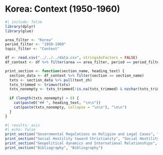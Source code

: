 # Korea: Context (1950-1960)

```{r}
#| include: false
library(dplyr)
library(glue)

area_filter <- "Korea"
period_filter <- "1950-1960"
topic_filter <- "Context"

df <- read.csv("../../../data.csv", stringsAsFactors = FALSE)
df_context <- df %>% filter(area == area_filter, period == period_filter, topic == topic_filter)

print_section <- function(section_name, heading_text) {
  section_data <- df_context %>% filter(section == section_name)
  txts <- section_data %>% pull(text_zh)
  txts_trimmed <- trimws(txts)
  txts_nonempty <- txts_trimmed[!is.na(txts_trimmed) & nzchar(txts_trimmed)]
  
  if (length(txts_nonempty) > 0) {
    cat(paste0("## ", heading_text, "\n\n"))
    cat(paste(txts_nonempty, collapse = "\n\n"), "\n\n")
  }
}
```

```{r}
#| results: asis
#| echo: false
print_section("Governmental Regulations on Religion and Legal Cases", "Governmental Regulations on Religion and Legal Cases")
print_section("Social Hostility toward Christianity", "Social Hostility toward Christianity")
print_section("Geopolitical dynamics and International Relationships", "Geopolitical Dynamics and International Relationships")
print_section("Bibliography", "Bibliography")
```